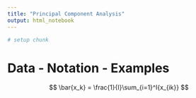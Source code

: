 ```yaml
---
title: "Principal Component Analysis"
output: html_notebook
---
```


```r
# setup chunk
```



# Data - Notation - Examples


$$
\bar{x_k} = \frac{1}{I}\sum_{i=1}^I{x_{ik}}
$$


```r

```


